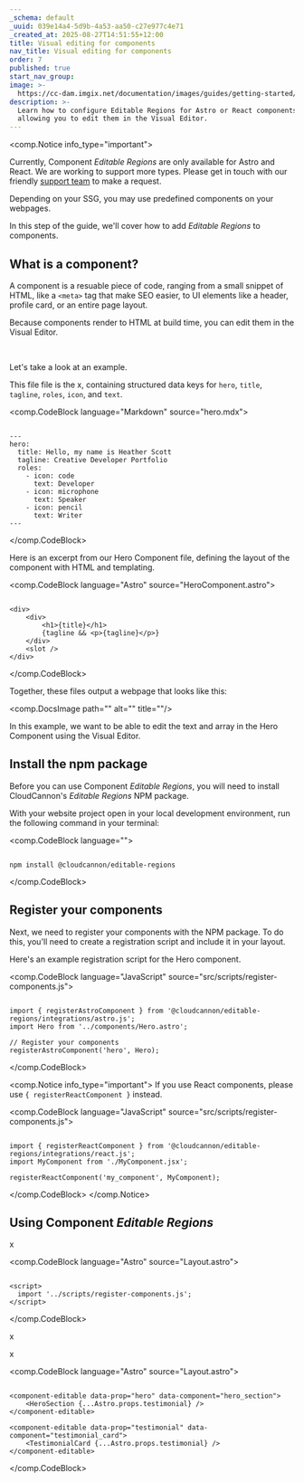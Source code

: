 ```yaml
---
_schema: default
_uuid: 039e14a4-5d9b-4a53-aa50-c27e977c4e71
_created_at: 2025-08-27T14:51:55+12:00
title: Visual editing for components
nav_title: Visual editing for components
order: 7
published: true
start_nav_group:
image: >-
  https://cc-dam.imgix.net/documentation/images/guides/getting-started/guide-thumbnails/CloudCannon-Getting-Started-Thumbnail-Universal.png
description: >-
  Learn how to configure Editable Regions for Astro or React components, 
  allowing you to edit them in the Visual Editor.
---
```

<comp.Notice info_type="important">
  <p>Currently, Component <em>Editable Regions</em> are only available for Astro and React. We are working to support more types. Please get in touch with our friendly <a href="/support/">support team</a> to make a request.</p>
</comp.Notice>

Depending on your SSG, you may use predefined components on your webpages.

In this step of the guide, we'll cover how to add *Editable Regions* to components.

## What is a component?

A component is a resuable piece of code, ranging from a small snippet of HTML, like a `<meta>` tag that make SEO easier, to UI elements like a header, profile card, or an entire page layout.

Because components render to HTML at build time, you can edit them in the Visual Editor.

&nbsp;

Let's take a look at an example.

This file file is the x, containing structured data keys for `hero`, `title`, `tagline`, `roles`, `icon`, and `text`.

<comp.CodeBlock language="Markdown" source="hero.mdx">
``````````

---
hero:
  title: Hello, my name is Heather Scott
  tagline: Creative Developer Portfolio
  roles:
    - icon: code
      text: Developer
    - icon: microphone
      text: Speaker
    - icon: pencil
      text: Writer
---

``````````
</comp.CodeBlock>

Here is an excerpt from our Hero Component file, defining the layout of the component with HTML and templating.

<comp.CodeBlock language="Astro" source="HeroComponent.astro">
``````````

<div>
	<div>
		<h1>{title}</h1>
		{tagline && <p>{tagline}</p>}
	</div>
	<slot />
</div>

``````````
</comp.CodeBlock>

Together, these files output a webpage that looks like this:

<comp.DocsImage path="" alt="" title=""/>

In this example, we want to be able to edit the text and array in the Hero Component using the Visual Editor.

## Install the npm package

Before you can use Component *Editable Regions*, you will need to install CloudCannon's *Editable Regions* NPM package.

With your website project open in your local development environment, run the following command in your terminal:

<comp.CodeBlock language="">
``````````

npm install @cloudcannon/editable-regions

``````````
</comp.CodeBlock>

## Register your components

Next, we need to register your components with the NPM package. To do this, you'll need to create a registration script and include it in your layout.

Here's an example registration script for the Hero component.

<comp.CodeBlock language="JavaScript" source="src/scripts/register-components.js">
``````````

import { registerAstroComponent } from '@cloudcannon/editable-regions/integrations/astro.js';
import Hero from '../components/Hero.astro';

// Register your components
registerAstroComponent('hero', Hero);

``````````
</comp.CodeBlock>

<comp.Notice info_type="important">
  If you use React components, please use `{ registerReactComponent }` instead.
  
  <comp.CodeBlock language="JavaScript" source="src/scripts/register-components.js">
  ``````````

  import { registerReactComponent } from '@cloudcannon/editable-regions/integrations/react.js';
  import MyComponent from './MyComponent.jsx';

  registerReactComponent('my_component', MyComponent);

  ``````````
  </comp.CodeBlock>
</comp.Notice>

## Using Component *Editable Regions*

x

<comp.CodeBlock language="Astro" source="Layout.astro">
``````````

<script>
  import '../scripts/register-components.js';
</script>

``````````
</comp.CodeBlock>

x

x

<comp.CodeBlock language="Astro" source="Layout.astro">
``````````

<component-editable data-prop="hero" data-component="hero_section">
    <HeroSection {...Astro.props.testimonial} />
</component-editable>

<component-editable data-prop="testimonial" data-component="testimonial_card">
    <TestimonialCard {...Astro.props.testimonial} />
</component-editable>

``````````
</comp.CodeBlock>